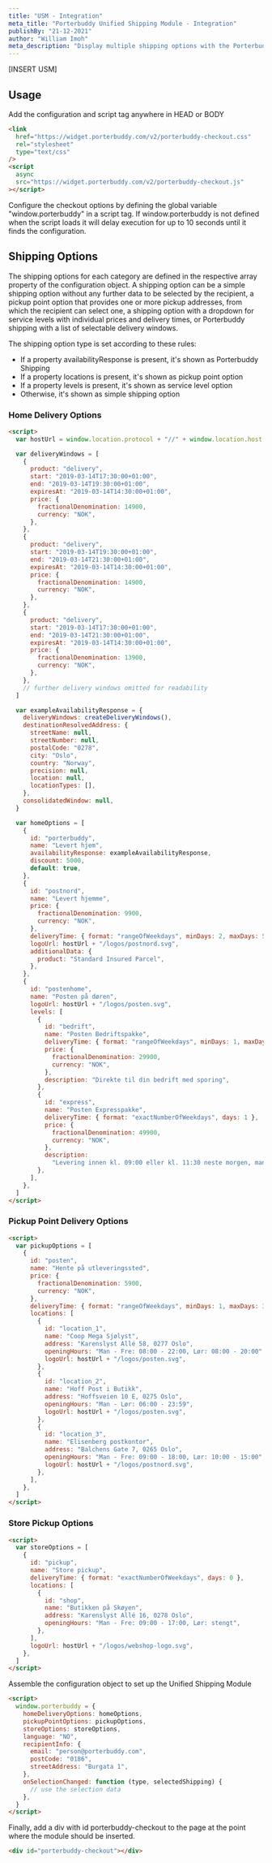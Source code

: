 ```yaml
---
title: "USM - Integration"
meta_title: "Porterbuddy Unified Shipping Module - Integration"
publishBy: "21-12-2021"
author: "William Imoh"
meta_description: "Display multiple shipping options with the Porterbuddy Unified Shipping Module"
---
```


[INSERT USM]

## Usage

Add the configuration and script tag anywhere in HEAD or BODY

```html
<link
  href="https://widget.porterbuddy.com/v2/porterbuddy-checkout.css"
  rel="stylesheet"
  type="text/css"
/>
<script
  async
  src="https://widget.porterbuddy.com/v2/porterbuddy-checkout.js"
></script>
```

Configure the checkout options by defining the global variable "window.porterbuddy" in a script tag. If window.porterbuddy is not defined when the script loads it will delay execution for up to 10 seconds until it finds the configuration.

## Shipping Options

The shipping options for each category are defined in the respective array property of the configuration object. A shipping option can be a simple shipping option without any further data to be selected by the recipient, a pickup point option that provides one or more pickup addresses, from which the recipient can select one, a shipping option with a dropdown for service levels with individual prices and delivery times, or Porterbuddy shipping with a list of selectable delivery windows.

The shipping option type is set according to these rules:

- If a property availabilityResponse is present, it's shown as Porterbuddy Shipping
- If a property locations is present, it's shown as pickup point option
- If a property levels is present, it's shown as service level option
- Otherwise, it's shown as simple shipping option

### Home Delivery Options

```html
<script>
  var hostUrl = window.location.protocol + "//" + window.location.host

  var deliveryWindows = [
    {
      product: "delivery",
      start: "2019-03-14T17:30:00+01:00",
      end: "2019-03-14T19:30:00+01:00",
      expiresAt: "2019-03-14T14:30:00+01:00",
      price: {
        fractionalDenomination: 14900,
        currency: "NOK",
      },
    },
    {
      product: "delivery",
      start: "2019-03-14T19:30:00+01:00",
      end: "2019-03-14T21:30:00+01:00",
      expiresAt: "2019-03-14T14:30:00+01:00",
      price: {
        fractionalDenomination: 14900,
        currency: "NOK",
      },
    },
    {
      product: "delivery",
      start: "2019-03-14T17:30:00+01:00",
      end: "2019-03-14T21:30:00+01:00",
      expiresAt: "2019-03-14T14:30:00+01:00",
      price: {
        fractionalDenomination: 13900,
        currency: "NOK",
      },
    },
    // further delivery windows omitted for readability
  ]

  var exampleAvailabilityResponse = {
    deliveryWindows: createDeliveryWindows(),
    destinationResolvedAddress: {
      streetName: null,
      streetNumber: null,
      postalCode: "0278",
      city: "Oslo",
      country: "Norway",
      precision: null,
      location: null,
      locationTypes: [],
    },
    consolidatedWindow: null,
  }

  var homeOptions = [
    {
      id: "porterbuddy",
      name: "Levert hjem",
      availabilityResponse: exampleAvailabilityResponse,
      discount: 5000,
      default: true,
    },
    {
      id: "postnord",
      name: "Levert hjemme",
      price: {
        fractionalDenomination: 9900,
        currency: "NOK",
      },
      deliveryTime: { format: "rangeOfWeekdays", minDays: 2, maxDays: 5 },
      logoUrl: hostUrl + "/logos/postnord.svg",
      additionalData: {
        product: "Standard Insured Parcel",
      },
    },
    {
      id: "postenhome",
      name: "Posten på døren",
      logoUrl: hostUrl + "/logos/posten.svg",
      levels: [
        {
          id: "bedrift",
          name: "Posten Bedriftspakke",
          deliveryTime: { format: "rangeOfWeekdays", minDays: 1, maxDays: 3 },
          price: {
            fractionalDenomination: 29900,
            currency: "NOK",
          },
          description: "Direkte til din bedrift med sporing",
        },
        {
          id: "express",
          name: "Posten Expresspakke",
          deliveryTime: { format: "exactNumberOfWeekdays", days: 1 },
          price: {
            fractionalDenomination: 49900,
            currency: "NOK",
          },
          description:
            "Levering innen kl. 09:00 eller kl. 11:30 neste morgen, mandag til fredag",
        },
      ],
    },
  ]
</script>
```

### Pickup Point Delivery Options

```html
<script>
  var pickupOptions = [
    {
      id: "posten",
      name: "Hente på utleveringssted",
      price: {
        fractionalDenomination: 5900,
        currency: "NOK",
      },
      deliveryTime: { format: "rangeOfWeekdays", minDays: 1, maxDays: 3 },
      locations: [
        {
          id: "location_1",
          name: "Coop Mega Sjølyst",
          address: "Karenslyst Allé 58, 0277 Oslo",
          openingHours: "Man - Fre: 08:00 - 22:00, Lør: 08:00 - 20:00",
          logoUrl: hostUrl + "/logos/posten.svg",
        },
        {
          id: "location_2",
          name: "Hoff Post i Butikk",
          address: "Hoffsveien 10 E, 0275 Oslo",
          openingHours: "Man - Lør: 06:00 - 23:59",
          logoUrl: hostUrl + "/logos/posten.svg",
        },
        {
          id: "location_3",
          name: "Elisenberg postkontor",
          address: "Balchens Gate 7, 0265 Oslo",
          openingHours: "Man - Fre: 09:00 - 18:00, Lør: 10:00 - 15:00",
          logoUrl: hostUrl + "/logos/postnord.svg",
        },
      ],
    },
  ]
</script>
```

### Store Pickup Options

```html
<script>
  var storeOptions = [
    {
      id: "pickup",
      name: "Store pickup",
      deliveryTime: { format: "exactNumberOfWeekdays", days: 0 },
      locations: [
        {
          id: "shop",
          name: "Butikken på Skøyen",
          address: "Karenslyst Allé 16, 0278 Oslo",
          openingHours: "Man - Fre: 09:00 - 17:00, Lør: stengt",
        },
      ],
      logoUrl: hostUrl + "/logos/webshop-logo.svg",
    },
  ]
</script>
```

Assemble the configuration object to set up the Unified Shipping Module

```html
<script>
  window.porterbuddy = {
    homeDeliveryOptions: homeOptions,
    pickupPointOptions: pickupOptions,
    storeOptions: storeOptions,
    language: "NO",
    recipientInfo: {
      email: "person@porterbuddy.com",
      postCode: "0186",
      streetAddress: "Burgata 1",
    },
    onSelectionChanged: function (type, selectedShipping) {
      // use the selection data
    },
  }
</script>
```

Finally, add a div with id porterbuddy-checkout to the page at the point where the module should be inserted.

```html
<div id="porterbuddy-checkout"></div>
```
